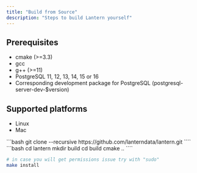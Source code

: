 ```yaml
---
title: "Build from Source"
description: "Steps to build Lantern yourself"
---
```


## Prerequisites

- cmake (>=3.3)
- gcc
- g++ (>=11)
- PostgreSQL 11, 12, 13, 14, 15 or 16
- Corresponding development package for PostgreSQL (postgresql-server-dev-$version)

## Supported platforms
- Linux
- Mac

<Steps>
  <Step title="Clone repository from GitHub">
```bash
git clone --recursive https://github.com/lanterndata/lantern.git
````
  </Step>
  
  <Step title="Run cmake">
```bash
cd lantern
mkdir build
cd build
cmake ..
````
  </Step>
  <Step title="Install the extension">

```bash
# in case you will get permissions issue try with "sudo"
make install 
```
  </Step>
</Steps>
